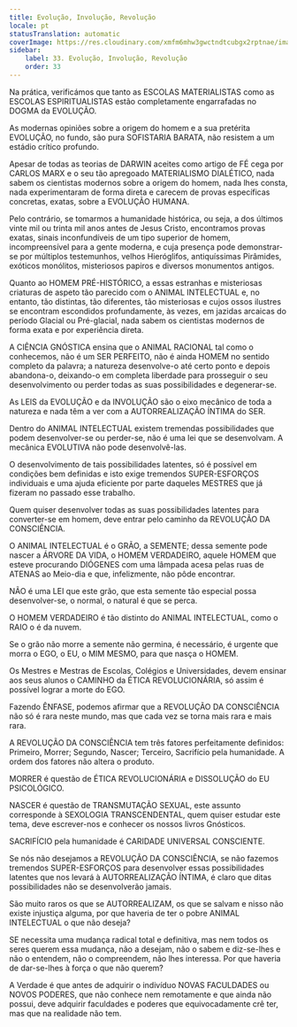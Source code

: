 ```yaml
---
title: Evolução, Involução, Revolução
locale: pt
statusTranslation: automatic
coverImage: https://res.cloudinary.com/xmfm6mhw3gwctndtcubgx2rptnae/image/upload/v1740337243/small_cover_educacion_fundamental_a051170f1c.webp
sidebar:
    label: 33. Evolução, Involução, Revolução
    order: 33
---
```

Na prática, verificámos que tanto as ESCOLAS MATERIALISTAS como as ESCOLAS ESPIRITUALISTAS estão completamente engarrafadas no DOGMA da EVOLUÇÃO.

As modernas opiniões sobre a origem do homem e a sua pretérita EVOLUÇÃO, no fundo, são pura SOFISTARIA BARATA, não resistem a um estádio crítico profundo.

Apesar de todas as teorias de DARWIN aceites como artigo de FÉ cega por CARLOS MARX e o seu tão apregoado MATERIALISMO DIALÉTICO, nada sabem os cientistas modernos sobre a origem do homem, nada lhes consta, nada experimentaram de forma direta e carecem de provas específicas concretas, exatas, sobre a EVOLUÇÃO HUMANA.

Pelo contrário, se tomarmos a humanidade histórica, ou seja, a dos últimos vinte mil ou trinta mil anos antes de Jesus Cristo, encontramos provas exatas, sinais inconfundíveis de um tipo superior de homem, incompreensível para a gente moderna, e cuja presença pode demonstrar-se por múltiplos testemunhos, velhos Hieróglifos, antiquíssimas Pirâmides, exóticos monólitos, misteriosos papiros e diversos monumentos antigos.

Quanto ao HOMEM PRÉ-HISTÓRICO, a essas estranhas e misteriosas criaturas de aspeto tão parecido com o ANIMAL INTELECTUAL e, no entanto, tão distintas, tão diferentes, tão misteriosas e cujos ossos ilustres se encontram escondidos profundamente, às vezes, em jazidas arcaicas do período Glacial ou Pré-glacial, nada sabem os cientistas modernos de forma exata e por experiência direta.

A CIÊNCIA GNÓSTICA ensina que o ANIMAL RACIONAL tal como o conhecemos, não é um SER PERFEITO, não é ainda HOMEM no sentido completo da palavra; a natureza desenvolve-o até certo ponto e depois abandona-o, deixando-o em completa liberdade para prosseguir o seu desenvolvimento ou perder todas as suas possibilidades e degenerar-se.

As LEIS da EVOLUÇÃO e da INVOLUÇÃO são o eixo mecânico de toda a natureza e nada têm a ver com a AUTORREALIZAÇÃO ÍNTIMA do SER.

Dentro do ANIMAL INTELECTUAL existem tremendas possibilidades que podem desenvolver-se ou perder-se, não é uma lei que se desenvolvam. A mecânica EVOLUTIVA não pode desenvolvê-las.

O desenvolvimento de tais possibilidades latentes, só é possível em condições bem definidas e isto exige tremendos SUPER-ESFORÇOS individuais e uma ajuda eficiente por parte daqueles MESTRES que já fizeram no passado esse trabalho.

Quem quiser desenvolver todas as suas possibilidades latentes para converter-se em homem, deve entrar pelo caminho da REVOLUÇÃO DA CONSCIÊNCIA.

O ANIMAL INTELECTUAL é o GRÃO, a SEMENTE; dessa semente pode nascer a ÁRVORE DA VIDA, o HOMEM VERDADEIRO, aquele HOMEM que esteve procurando DIÓGENES com uma lâmpada acesa pelas ruas de ATENAS ao Meio-dia e que, infelizmente, não pôde encontrar.

NÃO é uma LEI que este grão, que esta semente tão especial possa desenvolver-se, o normal, o natural é que se perca.

O HOMEM VERDADEIRO é tão distinto do ANIMAL INTELECTUAL, como o RAIO o é da nuvem.

Se o grão não morre a semente não germina, é necessário, é urgente que morra o EGO, o EU, o MIM MESMO, para que nasça o HOMEM.

Os Mestres e Mestras de Escolas, Colégios e Universidades, devem ensinar aos seus alunos o CAMINHO da ÉTICA REVOLUCIONÁRIA, só assim é possível lograr a morte do EGO.

Fazendo ÊNFASE, podemos afirmar que a REVOLUÇÃO DA CONSCIÊNCIA não só é rara neste mundo, mas que cada vez se torna mais rara e mais rara.

A REVOLUÇÃO DA CONSCIÊNCIA tem três fatores perfeitamente definidos: Primeiro, Morrer; Segundo, Nascer; Terceiro, Sacrifício pela humanidade. A ordem dos fatores não altera o produto.

MORRER é questão de ÉTICA REVOLUCIONÁRIA e DISSOLUÇÃO do EU PSICOLÓGICO.

NASCER é questão de TRANSMUTAÇÃO SEXUAL, este assunto corresponde à SEXOLOGIA TRANSCENDENTAL, quem quiser estudar este tema, deve escrever-nos e conhecer os nossos livros Gnósticos.

SACRIFÍCIO pela humanidade é CARIDADE UNIVERSAL CONSCIENTE.

Se nós não desejamos a REVOLUÇÃO DA CONSCIÊNCIA, se não fazemos tremendos SUPER-ESFORÇOS para desenvolver essas possibilidades latentes que nos levará à AUTORREALIZAÇÃO ÍNTIMA, é claro que ditas possibilidades não se desenvolverão jamais.

São muito raros os que se AUTORREALIZAM, os que se salvam e nisso não existe injustiça alguma, por que haveria de ter o pobre ANIMAL INTELECTUAL o que não deseja?

SE necessita uma mudança radical total e definitiva, mas nem todos os seres querem essa mudança, não a desejam, não o sabem e diz-se-lhes e não o entendem, não o compreendem, não lhes interessa. Por que haveria de dar-se-lhes à força o que não querem?

A Verdade é que antes de adquirir o indivíduo NOVAS FACULDADES ou NOVOS PODERES, que não conhece nem remotamente e que ainda não possui, deve adquirir faculdades e poderes que equivocadamente crê ter, mas que na realidade não tem.

